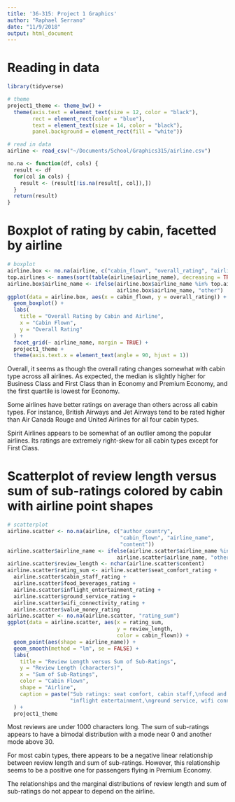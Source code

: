 ```yaml
---
title: '36-315: Project 1 Graphics'
author: "Raphael Serrano"
date: "11/9/2018"
output: html_document
---
```


# Reading in data

```r
library(tidyverse)

# theme
project1_theme <- theme_bw() +
  theme(axis.text = element_text(size = 12, color = "black"),
        rect = element_rect(color = "blue"),
        text = element_text(size = 14, color = "black"),
        panel.background = element_rect(fill = "white"))

# read in data
airline <- read_csv("~/Documents/School/Graphics315/airline.csv")

no.na <- function(df, cols) {
  result <- df
  for(col in cols) {
    result <- (result[!is.na(result[, col]),])
  }
  return(result)
}
```

# Boxplot of rating by cabin, facetted by airline

```r
# boxplot
airline.box <- no.na(airline, c("cabin_flown", "overall_rating", "airline_name"))
top.airlines <- names(sort(table(airline$airline_name), decreasing = TRUE)[1:5])
airline.box$airline_name <- ifelse(airline.box$airline_name %in% top.airlines,
                                   airline.box$airline_name, "other")
ggplot(data = airline.box, aes(x = cabin_flown, y = overall_rating)) +
  geom_boxplot() +
  labs(
    title = "Overall Rating by Cabin and Airline",
    x = "Cabin Flown",
    y = "Overall Rating"
  ) +
  facet_grid(~ airline_name, margin = TRUE) +
  project1_theme +
  theme(axis.text.x = element_text(angle = 90, hjust = 1))
```

Overall, it seems as though the overall rating changes somewhat with cabin type across all airlines. As expected, the median is slightly higher for Business Class and First Class than in Economy and Premium Economy, and the first quartile is lowest for Economy.

Some airlines have better ratings on average than others across all cabin types. For instance, British Airways and Jet Airways tend to be rated higher than Air Canada Rouge and United Airlines for all four cabin types.

Spirit Airlines appears to be somewhat of an outlier among the popular airlines. Its ratings are extremely right-skew for all cabin types except for First Class.

# Scatterplot of review length versus sum of sub-ratings colored by cabin with airline point shapes

```r
# scatterplot
airline.scatter <- no.na(airline, c("author_country",
                                    "cabin_flown", "airline_name",
                                    "content"))
airline.scatter$airline_name <- ifelse(airline.scatter$airline_name %in% top.airlines,
                                   airline.scatter$airline_name, "other")
airline.scatter$review_length <- nchar(airline.scatter$content)
airline.scatter$rating_sum <- airline.scatter$seat_comfort_rating +
  airline.scatter$cabin_staff_rating +
  airline.scatter$food_beverages_rating +
  airline.scatter$inflight_entertainment_rating +
  airline.scatter$ground_service_rating +
  airline.scatter$wifi_connectivity_rating +
  airline.scatter$value_money_rating
airline.scatter <- no.na(airline.scatter, "rating_sum")
ggplot(data = airline.scatter, aes(x = rating_sum,
                                   y = review_length,
                                   color = cabin_flown)) +
  geom_point(aes(shape = airline_name)) +
  geom_smooth(method = "lm", se = FALSE) +
  labs(
    title = "Review Length versus Sum of Sub-Ratings",
    y = "Review Length (characters)",
    x = "Sum of Sub-Ratings",
    color = "Cabin Flown",
    shape = "Airline",
    caption = paste("Sub ratings: seat comfort, cabin staff,\nfood and beverages,",
                    "inflight entertainment,\nground service, wifi connectivity, value money")
  ) +
  project1_theme
```

Most reviews are under 1000 characters long. The sum of sub-ratings appears to have a bimodal distribution with a mode near 0 and another mode above 30.

For most cabin types, there appears to be a negative linear relationship between review length and sum of sub-ratings. However, this relationship seems to be a positive one for passengers flying in Premium Economy.

The relationships and the marginal distributions of review length and sum of sub-ratings do not appear to depend on the airline.
